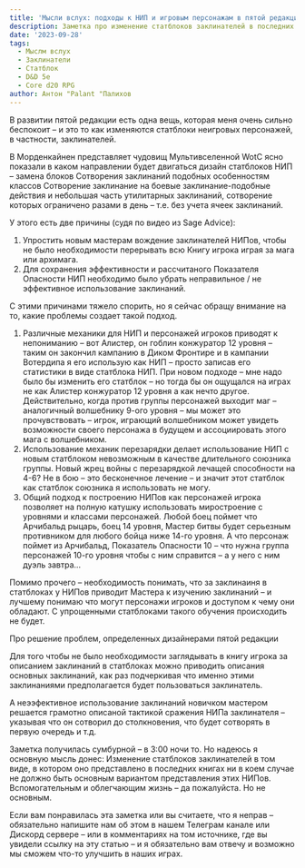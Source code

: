 ```yaml
---
title: 'Мысли вслух: подходы к НИП и игровым персонажам в пятой редакции'
description: Заметка про изменение статблоков заклинателей в последних официальных книгах пятой редакции и высказывание опасений по этому поводу
date: '2023-09-28'
tags:
  - Мыслм вслух
  - Заклинатели
  - Статблок
  - D&D 5e
  - Core d20 RPG
author: Антон "Palant "Палихов
---
```


В развитии пятой редакции есть одна вещь, которая меня очень сильно беспокоит – и это то как изменяются статблоки неигровых персонажей, в частности, заклинателей.

В Морденкайнен представляет чудовищ Мультивселенной WotC ясно показали в каком направлении будет двигаться дизайн статблоков НИП – замена блоков Сотворения заклинаний подобных особенностям классов Сотворение заклинание на боевые заклинание-подобные действия и небольшая часть утилитарных заклинаний, сотворение которых ограничено разами в день – т.е. без учета ячеек заклинаний.

У этого есть две причины (судя по видео из Sage Advice):

1. Упростить новым мастерам вождение заклинателей НИПов, чтобы не было необходимости перерывать всю Книгу игрока играя за мага или архимага.
2. Для сохранения эффективности и рассчитаного Показателя Опасности НИП необходимо было убрать неправильное / не эффективное использование заклинаний.

С этими причинами тяжело спорить, но я сейчас обращу внимание на то, какие проблемы создает такой подход.

1. Различные механики для НИП и персонажей игроков приводят к непониманию – вот Алистер, он гоблин конжуратор 12 уровня – таким он закончил кампанию в Диком Фронтире и в кампании Вотердипа я его использую как НИП – просто записав его статистики в виде статблока НИП. При новом подходе – мне надо было бы изменить его статблок – но тогда бы он ощущался на играх не как Алистер конжуратор 12 уровня а как нечто другое. Действительно, когда против группы персонажей выходит маг – аналогичный волшебнику 9-ого уровня – мы может это прочувствовать – игрок, играющий волшебником может увидеть возможности своего персонажа в будущем и ассоциировать этого мага с волшебником.
2. Использование механик перезарядки делает использование НИП с новым статблоком невозможным в качестве длительного союзника группы. Новый жрец войны с перезарядкой лечащей способности на 4-6? Не в бою – это бесконечное лечение – и значит этот статблок как статблок союзника я использовать не могу.
3. Общий подход к построению НИПов как персонажей игрока позволяет на полную катушку использовать миростроение с уровнями и классами персонажей. Любой боец поймет что Арчибальд рыцарь, боец 14 уровня, Мастер битвы будет серьезным противником для любого бойца ниже 14-го уровня. А что персонаж поймет из Арчибальд, Показатель Опасности 10 – что нужна группа персонажей 10-го уровня чтобы с ним справится – а у него с ним дуэль завтра...

Помимо прочего – необходимость понимать, что за заклинаиня в статблоках у НИПов приводит Мастера к изучению заклинаний – и лучшему понимаю что могут персонажи игроков и доступом к чему они обладают. С упрощенными статблоками такого обучения происходить не будет.

Про решение проблем, определенных дизайнерами пятой редакции

Для того чтобы не было необходимости заглядывать в книгу игрока за описанием заклинаний в статблоках можно приводить описания основных заклинаний, как раз подчеркивая что именно этими заклинаниями предполагается будет пользоваться заклинатель.

А неээфективное использование заклинаний новичком мастером решается грамотно описаной тактикой сражения НИПа заклинателя – указывая что он сотворил до столкновения, что будет сотворять в первую очередь и т.д.

Заметка получилась сумбурной – в 3:00 ночи то. Но надеюсь я основную мысль донес:
Изменение статблоков заклинателей в том виде, в котором оно представлено в последних книгах ни в коем случае не должно быть основным вариантом представления этих НИПов.
Вспомогательным и облегчающим жизнь – да пожалуйста. Но не основным.

Если вам понравилась эта заметка или вы считаете, что я неправ – обязательно напишите нам об этом в нашем Телеграм канале или Дискорд сервере – или в комментариях на том источнике, где вы увидели ссылку на эту статью – и я обязательно вам отвечу и возможно мы сможем что-то улучшить в наших играх.
